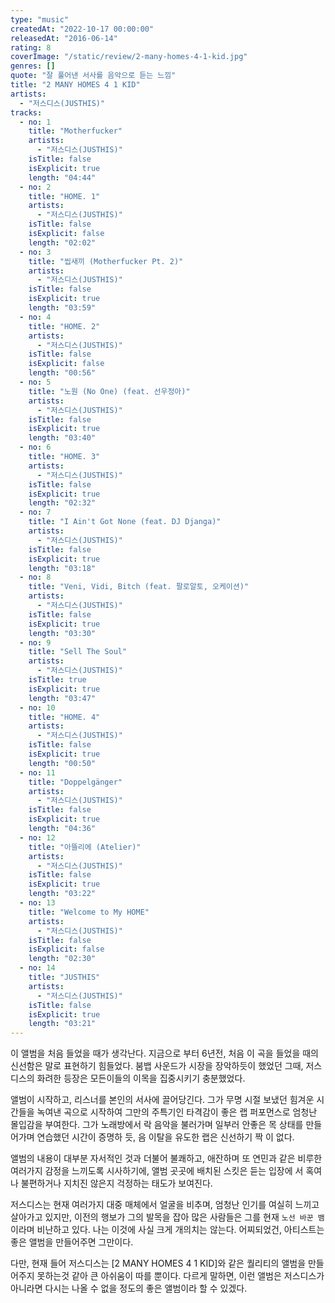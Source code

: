 ```yaml
---
type: "music"
createdAt: "2022-10-17 00:00:00"
releasedAt: "2016-06-14"
rating: 8
coverImage: "/static/review/2-many-homes-4-1-kid.jpg"
genres: []
quote: "잘 풀어낸 서사를 음악으로 듣는 느낌"
title: "2 MANY HOMES 4 1 KID"
artists:
  - "저스디스(JUSTHIS)"
tracks:
  - no: 1
    title: "Motherfucker"
    artists:
      - "저스디스(JUSTHIS)"
    isTitle: false
    isExplicit: true
    length: "04:44"
  - no: 2
    title: "HOME. 1"
    artists:
      - "저스디스(JUSTHIS)"
    isTitle: false
    isExplicit: false
    length: "02:02"
  - no: 3
    title: "씹새끼 (Motherfucker Pt. 2)"
    artists:
      - "저스디스(JUSTHIS)"
    isTitle: false
    isExplicit: true
    length: "03:59"
  - no: 4
    title: "HOME. 2"
    artists:
      - "저스디스(JUSTHIS)"
    isTitle: false
    isExplicit: false
    length: "00:56"
  - no: 5
    title: "노원 (No One) (feat. 선우정아)"
    artists:
      - "저스디스(JUSTHIS)"
    isTitle: false
    isExplicit: true
    length: "03:40"
  - no: 6
    title: "HOME. 3"
    artists:
      - "저스디스(JUSTHIS)"
    isTitle: false
    isExplicit: true
    length: "02:32"
  - no: 7
    title: "I Ain't Got None (feat. DJ Djanga)"
    artists:
      - "저스디스(JUSTHIS)"
    isTitle: false
    isExplicit: true
    length: "03:18"
  - no: 8
    title: "Veni, Vidi, Bitch (feat. 팔로알토, 오케이션)"
    artists:
      - "저스디스(JUSTHIS)"
    isTitle: false
    isExplicit: true
    length: "03:30"
  - no: 9
    title: "Sell The Soul"
    artists:
      - "저스디스(JUSTHIS)"
    isTitle: true
    isExplicit: true
    length: "03:47"
  - no: 10
    title: "HOME. 4"
    artists:
      - "저스디스(JUSTHIS)"
    isTitle: false
    isExplicit: true
    length: "00:50"
  - no: 11
    title: "Doppelgänger"
    artists:
      - "저스디스(JUSTHIS)"
    isTitle: false
    isExplicit: true
    length: "04:36"
  - no: 12
    title: "아뜰리에 (Atelier)"
    artists:
      - "저스디스(JUSTHIS)"
    isTitle: false
    isExplicit: true
    length: "03:22"
  - no: 13
    title: "Welcome to My HOME"
    artists:
      - "저스디스(JUSTHIS)"
    isTitle: false
    isExplicit: false
    length: "02:30"
  - no: 14
    title: "JUSTHIS"
    artists:
      - "저스디스(JUSTHIS)"
    isTitle: false
    isExplicit: true
    length: "03:21"
---
```


이 앨범을 처음 들었을 때가 생각난다. 지금으로 부터 6년전, 처음 이 곡을 들었을 때의 신선함은 말로 표현하기 힘들었다. 붐뱁 사운드가 시장을 장악하듯이 했었던
그때, 저스디스의 화려한 등장은 모든이들의 이목을 집중시키기 충분했었다.

앨범이 시작하고, 리스너를 본인의 서사에 끌어당긴다. 그가 무명 시절 보냈던 힘겨운 시간들을 녹여낸 곡으로 시작하여 그만의 주특기인 타격감이 좋은 랩 퍼포먼스로
엄청난 몰입감을 부여한다. 그가 노래방에서 락 음악을 불러가며 일부러 안좋은 목 상태를 만들어가며 연습했던 시간이 증명하 듯, 음 이탈을 유도한 랩은 신선하기 짝
이 없다.

앨범의 내용이 대부분 자서적인 것과 더불어 불쾌하고, 애잔하며 또 연민과 같은 비루한 여러가지 감정을 느끼도록 시사하기에, 앨범 곳곳에 배치된 스킷은 듣는 입장에
서 혹여나 불편하거나 지치진 않은지 걱정하는 태도가 보여진다.

저스디스는 현재 여러가지 대중 매체에서 얼굴을 비추며, 엄청난 인기를 여실히 느끼고 살아가고 있지만, 이전의 행보가 그의 발목을 잡아 많은 사람들은 그를 현재
`노선 바꾼 뱀`이라며 비난하고 있다. 나는 이것에 사실 크게 개의치는 않는다. 어찌되었건, 아티스트는 좋은 앨범을 만들어주면 그만이다.

다만, 현재 들어 저스디스는 [2 MANY HOMES 4 1 KID]와 같은 퀄리티의 앨범을 만들어주지 못하는것 같아 큰 아쉬움이 따를 뿐이다. 다르게 말하면, 이런 앨범은
저스디스가 아니라면 다시는 나올 수 없을 정도의 좋은 앨범이라 할 수 있겠다.
